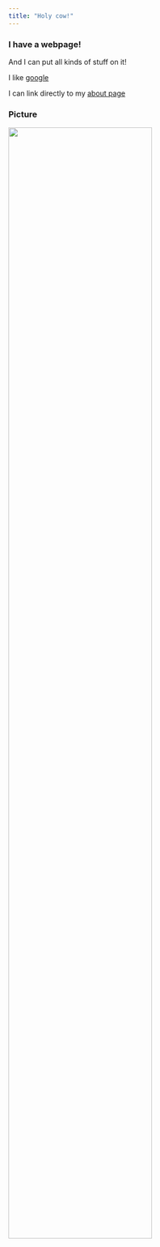 ```yaml
---
title: "Holy cow!"
---
```


### I have a webpage!

And I can put all kinds of stuff on it!

I like [google](https://www.google.com)

I can link directly to my [about page](about.html)

### Picture

<img src="images/example_image.png" style="width:75%">